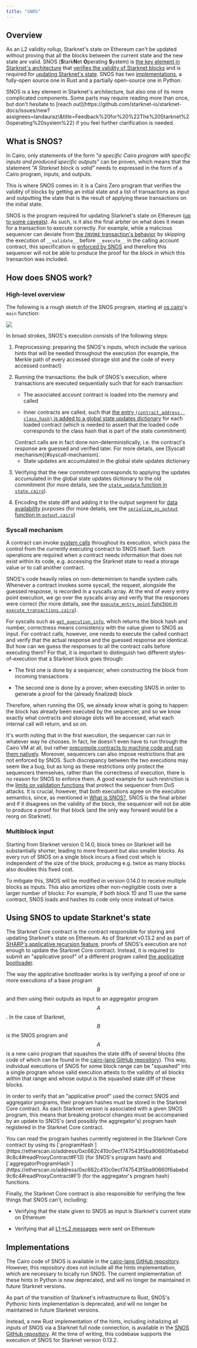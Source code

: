 ```yaml
---
title: "SNOS"
---
```


## Overview

As an L2 validity rollup, Starknet's state on Ethereum can't be updated without proving that all the blocks between the current state and the new state are valid. SNOS (**S**tark**N**et **O**perating **S**ystem) is [the key element in Starknet's architecture](#what_is_snos?) that [verifies the validity of Starknet blocks](#how_does_snos_work?) and is required for [updating Starknet's state](#using_snos_to_update_starknets_state). SNOS has two [implementations](#implementations), a fully-open source one in Rust and a partially open-source one in Python.

<Note>
  SNOS is a key element in Starknet's architecture, but also one of its more complicated components. Some parts may require reading more than once, but don't hesitate to [reach out](https://github.com/starknet-io/starknet-docs/issues/new?assignees=landauraz\&title=Feedback%20for%20%22The%20Starknet%20operating%20system%22) if you feel further clarification is needed.
</Note>

## What is SNOS?

In Cairo, only statements of the form *"a specific Cairo program with specific inputs and produced specific outputs"* can be proven, which means that the statement *"A Starknet block is valid"* needs to expressed in the form of a Cairo program, inputs, and outputs.

This is where SNOS comes in: it is a Cairo Zero program that verifies the validity of blocks by getting an initial state and a list of transactions as input and outputting the state that is the result of applying these transactions on the initial state.

SNOS is the program required for updating Starknet's state on Ethereum ([up to some caveats](#os-and-core-contract)). As such, is it also the final arbiter on what does it mean for a transaction to execute correctly. For example, while a malicious sequencer can deviate from [the `INVOKE` transaction's behavior](/architecture/transactions/#transaction_flow) by skipping the execution of `__validate__` before `__execute__` in the calling account contract, this specification is [enforced by SNOS](https://github.com/starkware-libs/cairo-lang/blob/8e11b8cc65ae1d0959328b1b4a40b92df8b58595/src/starkware/starknet/core/os/execution/execute_transactions.cairo#L390) and therefore this sequencer will not be able to produce the proof for the block in which this transaction was included.

## How does SNOS work?

### High-level overview

The following is a rough sketch of the SNOS program, starting at [os.cairo](https://github.com/starkware-libs/cairo-lang/blob/8e11b8cc65ae1d0959328b1b4a40b92df8b58595/src/starkware/starknet/core/os/os.cairo#L38)'s `main` function:

<Frame>
  <img src="/images/80375497-os_flow_copy.png" />
</Frame>

In broad strokes, SNOS's execution consists of the following steps:

1. Preprocessing: preparing the SNOS's inputs, which include the various hints that will be needed throughout the execution (for example, the Merkle path of every accessed storage slot and the code of every accessed contract)

2. Running the transactions: the bulk of SNOS's execution, where transactions are executed sequentially such that for each transaction:

   * The associated account contract is loaded into the memory and called

   * Inner contracts are called, such that [the entry `(contract_address, class_hash)` is added to a global state updates dictionary](https://github.com/starkware-libs/cairo-lang/blob/8e11b8cc65ae1d0959328b1b4a40b92df8b58595/src/starkware/starknet/core/os/execution/execute_entry_point.cairo#L149) for each loaded contract (which is needed to assert that the loaded code corresponds to the class hash that is part of the state commitment)

   <Note>
      Contract calls are in fact done non-deterministically, i.e. the contract's response are guessed and verified later. For more details, see [Syscall mechanism](#syscall-mechanism).
   </Note>

   * State updates are accumulated in the global state updates dictionary

3. Verifying that the new commitment corresponds to applying the updates accumulated in the global state updates dictionary to the old commitment (for more details, see the [`state_update` function in `state.cairo`](https://github.com/starkware-libs/cairo-lang/blob/8e11b8cc65ae1d0959328b1b4a40b92df8b58595/src/starkware/starknet/core/os/state/state.cairo#L40)).

4. Encoding the state diff and adding it to the output segment for [data availability](/architecture/data-availability/) purposes (for more details, see the [`serialize_os_output` function in `output.cairo`](https://github.com/starkware-libs/cairo-lang/blob/8e11b8cc65ae1d0959328b1b4a40b92df8b58595/src/starkware/starknet/core/os/output.cairo#L71))

### Syscall mechanism

A contract can invoke [system calls](https://book.cairo-lang.org/appendix-08-system-calls.html) throughout its execution, which pass the control from the currently executing contract to SNOS itself. Such operations are required when a contract needs information that does not exist within its code, e.g. accessing the Starknet state to read a storage value or to call another contract.

SNOS's code heavily relies on non-determinism to handle system calls. Whenever a contract invokes some syscall, the request, alongside the guessed response, is recorded in a syscalls array. At the end of every entry point execution, we go over the syscalls array and verify that the responses were correct (for more details, see the [`execute_entry_point` function in `execute_transactions.cairo`](https://github.com/starkware-libs/cairo-lang/blob/8e11b8cc65ae1d0959328b1b4a40b92df8b58595/src/starkware/starknet/core/os/execution/execute_entry_point.cairo#L286)).

For syscalls such as [`get_execution_info`](https://book.cairo-lang.org/appendix-08-system-calls.html#get_execution_info), which returns the block hash and number, correctness means consistency with the value given to SNOS as input. For contract calls, however, one needs to execute the called contract and verify that the actual response and the guessed response are identical. But how can we guess the responses to all the contract calls before executing them? For that, it is important to distinguish two different styles-of-execution that a Starknet block goes through:

* The first one is done by a sequencer, when constructing the block from incoming transactions

* The second one is done by a prover, when executing SNOS in order to generate a proof for the (already finalized) block

Therefore, when running the OS, we already know what is going to happen: the block has already been executed by the sequencer, and so we know exactly what contracts and storage slots will be accessed, what each internal call will return, and so on.

It's worth noting that in the first execution, the sequencer can run in whatever way he chooses. In fact, he doesn't even have to run through the Cairo VM at all, but rather [precompile contracts to machine code and run them natively](https://github.com/lambdaclass/cairo_native). Moreover, sequencers can also impose restrictions that are not enforced by SNOS. Such discrepancy between the two executions may seem like a bug, but as long as these restrictions only protect the sequencers themselves, rather than the correctness of execution, there is no reason for SNOS to enforce them. A good example for such restriction is the [limits on validation functions](/architecture/accounts/#limitations_of_validation) that protect the sequencer from DoS attacks. It is crucial, however, that both executions agree on the execution semantics, since, as mentioned in [What is SNOS?](#what_is_snos), SNOS is the final arbiter and if it disagrees on the validity of the block, the sequencer will not be able to produce a proof for that block (and the only way forward would be a reorg on Starknet).

### Multiblock input

Starting from Starknet version 0.14.0, block times on Starknet will be substantially shorter, leading to more frequent but also smaller blocks. As every run of SNOS on a single block incurs a fixed cost which is independent of the size of the block, producing e.g. twice as many blocks also doubles this fixed cost.

To mitigate this, SNOS will be modified in version 0.14.0 to receive multiple blocks as inputs. This also amortizes other non-negligible costs over a larger number of blocks: For example, if both block 10 and 11 use the same contract, SNOS loads and hashes its code only once instead of twice.

## Using SNOS to update Starknet's state

The Starknet Core contract is the contract responsible for storing and updating Starknet's state on Ethereum. As of Starknet v0.13.2 and as part of [SHARP's applicative recursion feature](https://community.starknet.io/t/starknet-v0-13-2-pre-release-notes/114223#starknet-applicative-recursion-3), proofs of SNOS's execution are not enough to update the Starknet Core contract. Instead, it is required to submit an "applicative proof" of a different program called [the applicative bootloader](https://github.com/starkware-libs/cairo-lang/blob/8e11b8cc65ae1d0959328b1b4a40b92df8b58595/src/starkware/cairo/bootloaders/applicative_bootloader/applicative_bootloader.cairo#L15).

The way the applicative bootloader works is by verifying a proof of one or more executions of a base program $$B$$ and then using their outputs as input to an aggregator program $$A$$. In the case of Starknet, $$B$$ is the SNOS program and $$A$$ is a new cairo program that squashes the state diffs of several blocks (the code of which can be found in the [cairo-lang GitHub repository](https://github.com/starkware-libs/cairo-lang/blob/8e11b8cc65ae1d0959328b1b4a40b92df8b58595/src/starkware/starknet/core/aggregator/main.cairo#L8)). This way, individual executions of SNOS for some block range can be "squashed" into a single program whose valid execution attests to the validity of all blocks within that range and whose output is the squashed state diff of these blocks.

In order to verify that an "applicative proof" used the correct SNOS and aggregator programs, their program hashes must be stored in the Starknet Core contract. As each Starknet version is associated with a given SNOS program, this means that breaking protocol changes must be accompanied by an update to SNOS's (and possibly the aggregator's) program hash registered in the Starknet Core contract.

<Tip>
  You can read the program hashes currently registered in the Starknet Core contract by using its [`programHash`](https://etherscan.io/address/0xc662c410c0ecf747543f5ba90660f6abebd9c8c4#readProxyContract#F13) (for SNOS's program hash) and [`aggregatorProgramHash`](https://etherscan.io/address/0xc662c410c0ecf747543f5ba90660f6abebd9c8c4#readProxyContract#F1) (for the aggregator's program hash) functions.
</Tip>

Finally, the Starknet Core contract is also responsible for verifying the few things that SNOS can't, including:

* Verifying that the state given to SNOS as input is Starknet's current state on Ethereum

* Verifying that all [L1→L2 messages](/architecture/messaging/#l1-l2-messages) were sent on Ethereum

## Implementations

The Cairo code of SNOS is available in the [cairo-lang GitHub repository](https://github.com/starkware-libs/cairo-lang/tree/8e11b8cc65ae1d0959328b1b4a40b92df8b58595/src/starkware/starknet/core/os). However, this repository does not include all the hints implementation, which are necessary to locally run SNOS. The current implementation of these hints in Python is now deprecated, and will no longer be maintained in future Starknet versions.

<Warning>
  As part of the transition of Starknet's infrastructure to Rust, SNOS's Pythonic hints implementation is deprecated, and will no longer be maintained in future Starknet versions.
</Warning>

Instead, a new Rust implementation of the hints, including initializing all inputs of SNOS via a Starknet full node connection, is available in the [SNOS GitHub repository](https://github.com/keep-starknet-strange/snos/tree/cb2a6d26faeb658492756fe100bbdf5b1600c768). At the time of writing, this codebase supports the execution of SNOS for Starknet version 0.13.2.